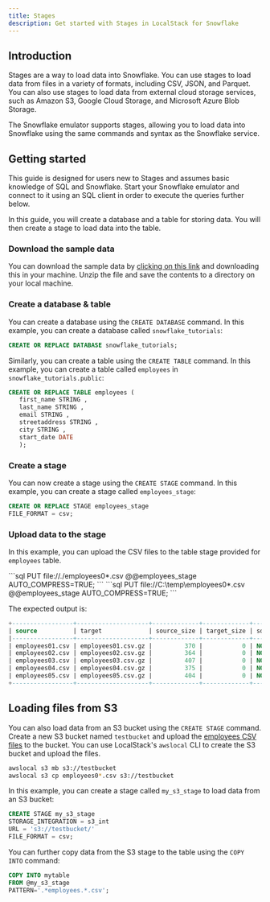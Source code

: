 ```yaml
---
title: Stages
description: Get started with Stages in LocalStack for Snowflake
---
```


## Introduction

Stages are a way to load data into Snowflake. You can use stages to load data from files in a variety of formats, including CSV, JSON, and Parquet. You can also use stages to load data from external cloud storage services, such as Amazon S3, Google Cloud Storage, and Microsoft Azure Blob Storage.

The Snowflake emulator supports stages, allowing you to load data into Snowflake using the same commands and syntax as the Snowflake service.

## Getting started

This guide is designed for users new to Stages and assumes basic knowledge of SQL and Snowflake. Start your Snowflake emulator and connect to it using an SQL client in order to execute the queries further below.

In this guide, you will create a database and a table for storing data. You will then create a stage to load data into the table.

### Download the sample data

You can download the sample data by [clicking on this link](/artifacts/getting-started.zip) and downloading this in your machine. Unzip the file and save the contents to a directory on your local machine.

### Create a database & table

You can create a database using the `CREATE DATABASE` command. In this example, you can create a database called `snowflake_tutorials`:

```sql
CREATE OR REPLACE DATABASE snowflake_tutorials;
```

Similarly, you can create a table using the `CREATE TABLE` command. In this example, you can create a table called `employees` in `snowflake_tutorials.public`:

```sql showLineNumbers
CREATE OR REPLACE TABLE employees (
   first_name STRING ,
   last_name STRING ,
   email STRING ,
   streetaddress STRING ,
   city STRING ,
   start_date DATE
   );
```

### Create a stage

You can now create a stage using the `CREATE STAGE` command. In this example, you can create a stage called `employees_stage`:

```sql
CREATE OR REPLACE STAGE employees_stage
FILE_FORMAT = csv;
```

### Upload data to the stage

In this example, you can upload the CSV files to the table stage provided for `employees` table.


<Tabs>
   <TabItem label="Linux/macOS">
   ```sql
PUT file://./employees0*.csv @@employees_stage AUTO_COMPRESS=TRUE;
```
</TabItem>
   <TabItem label="Windows">
   ```sql
PUT file://C:\temp\employees0*.csv @@employees_stage AUTO_COMPRESS=TRUE;
```
</TabItem>
</Tabs>




The expected output is:

```sql
+-----------------+--------------------+-------------+-------------+--------------------+--------------------+----------+---------+
| source          | target             | source_size | target_size | source_compression | target_compression | status   | message |
|-----------------+--------------------+-------------+-------------+--------------------+--------------------+----------+---------|
| employees01.csv | employees01.csv.gz |         370 |           0 | NONE               | GZIP               | SKIPPED  |         |
| employees02.csv | employees02.csv.gz |         364 |           0 | NONE               | GZIP               | SKIPPED  |         |
| employees03.csv | employees03.csv.gz |         407 |           0 | NONE               | GZIP               | SKIPPED  |         |
| employees04.csv | employees04.csv.gz |         375 |           0 | NONE               | GZIP               | SKIPPED  |         |
| employees05.csv | employees05.csv.gz |         404 |           0 | NONE               | GZIP               | SKIPPED  |         |
+-----------------+--------------------+-------------+-------------+--------------------+--------------------+----------+---------+
```

## Loading files from S3

You can also load data from an S3 bucket using the `CREATE STAGE` command. Create a new S3 bucket named `testbucket` and upload the [employees CSV files](/artifacts/getting-started.zip) to the bucket. You can use LocalStack's `awslocal` CLI to create the S3 bucket and upload the files.

```bash
awslocal s3 mb s3://testbucket
awslocal s3 cp employees0*.csv s3://testbucket
```

In this example, you can create a stage called `my_s3_stage` to load data from an S3 bucket:

```sql showLineNumbers
CREATE STAGE my_s3_stage
STORAGE_INTEGRATION = s3_int
URL = 's3://testbucket/'
FILE_FORMAT = csv;
```

You can further copy data from the S3 stage to the table using the `COPY INTO` command:

```sql showLineNumbers
COPY INTO mytable
FROM @my_s3_stage
PATTERN='.*employees.*.csv';
```
